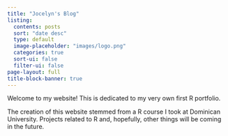 ```yaml
---
title: "Jocelyn's Blog"
listing:
  contents: posts
  sort: "date desc"
  type: default
  image-placeholder: "images/logo.png"
  categories: true
  sort-ui: false
  filter-ui: false
page-layout: full
title-block-banner: true
---
```


Welcome to my website! This is dedicated to my very own first R portfolio.

The creation of this website stemmed from a R course I took at Dominican University. Projects related to R and, hopefully, other things will be coming in the future.
